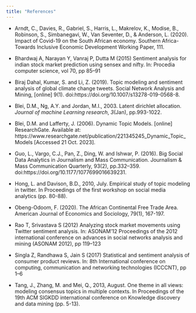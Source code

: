 ```yaml
---
title: "References"
---
```


-   Arndt, C., Davies, R., Gabriel, S., Harris, L., Makrelov, K., Modise, B., Robinson, S., Simbanegavi, W., Van Seventer, D., & Anderson, L. (2020). Impact of Covid-19 on the South African economy. Southern Africa-Towards Inclusive Economic Development Working Paper, 111.

-   Bhardwaj A, Narayan Y, Vanraj P, Dutta M (2015) Sentiment analysis for indian stock market prediction using sensex and nifty. In: Procedia computer science, vol 70, pp 85--91

-   Biraj Dahal, Kumar, S. and Li, Z. (2019). Topic modeling and sentiment analysis of global climate change tweets. Social Network Analysis and Mining, \[online\] 9(1). doi:https://doi.org/10.1007/s13278-019-0568-8.

-   Blei, D.M., Ng, A.Y. and Jordan, M.I., 2003. Latent dirichlet allocation. *Journal of machine Learning research*, *3*(Jan), pp.993-1022.

-   Blei, D.M. and Lafferty, J. (2006). Dynamic Topic Models. \[online\] ResearchGate. Available at: https://www.researchgate.net/publication/221345245_Dynamic_Topic_Models \[Accessed 21 Oct. 2023\].

-   Guo, L., Vargo, C.J., Pan, Z., Ding, W. and Ishwar, P. (2016). Big Social Data Analytics in Journalism and Mass Communication. Journalism & Mass Communication Quarterly, 93(2), pp.332--359. doi:https://doi.org/10.1177/1077699016639231.

-   Hong, L. and Davison, B.D., 2010, July. Empirical study of topic modeling in twitter. In Proceedings of the first workshop on social media analytics (pp. 80-88).

-   Obeng-Odoom, F. (2020). The African Continental Free Trade Area. American Journal of Economics and Sociology, 79(1), 167-197.

-   Rao T, Srivastava S (2012) Analyzing stock market movements using Twitter sentiment analysis. In: ASONAM'12 Proceedings of the 2012 international conference on advances in social networks analysis and mining (ASONAM 2012), pp 119--123

-   Singla Z, Randhawa S, Jain S (2017) Statistical and sentiment analysis of consumer product reviews. In: 8th International conference on computing, communication and networking technologies (ICCCNT), pp 1--6

-   Tang, J., Zhang, M. and Mei, Q., 2013, August. One theme in all views: modeling consensus topics in multiple contexts. In Proceedings of the 19th ACM SIGKDD international conference on Knowledge discovery and data mining (pp. 5-13).

